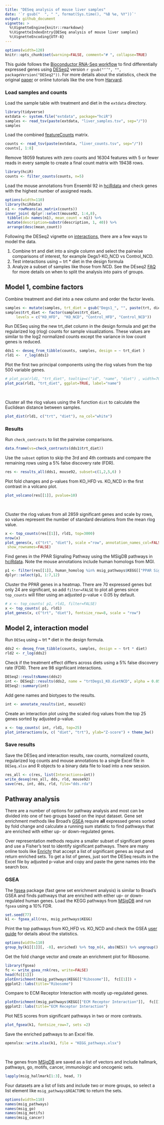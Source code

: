 ```yaml
---
title: "DESeq analysis of mouse liver samples"
date: '`r gsub("  ", " ", format(Sys.time(), "%B %e, %Y"))`'
output: github_document
vignette: >
  %\VignetteEngine{knitr::rmarkdown}
  %\VignetteIndexEntry{DESeq analysis of mouse liver samples}
  %\VignetteEncoding{UTF-8}
---
```


```r
options(width=120)
knitr::opts_chunk$set(warning=FALSE, comment="# ", collapse=TRUE)
```

This guide follows the [Bioconductor RNA-Seq workflow] to find differentially expressed
genes using [DESeq2] version `r gsub("‘’", "", packageVersion("DESeq2"))`. For more details about the
statistics, check the original [paper] or online tutorials like the one from [Harvard].


### Load samples and counts


Load the sample table with treatment and diet in the `extdata` directory.


```r
library(tidyverse)
extdata <- system.file("extdata", package="hciR")
samples <- read_tsv(paste(extdata, "liver_samples.tsv", sep="/"))
samples
```


Load the combined [featureCounts] matrix.


```r
counts <- read_tsv(paste(extdata, "liver_counts.tsv", sep="/"))
counts[, 1:8]
```


Remove 18059 features with zero counts and 16304 features with 5 or fewer reads
in every sample to create a final count matrix with 19438 rows.


```r
library(hciR)
counts <- filter_counts(counts, n=5)
```


Load the mouse annotations from Ensembl 92 in [hciRdata] and check genes with
the highest number of assigned reads.

```r
options(width=110)
library(hciRdata)
n1 <- rowMeans(as_matrix(counts))
inner_join( dplyr::select(mouse92, 1:4,8),
 tibble(id= names(n1), mean_count = n1)) %>%
 mutate(description=substr(description, 1, 40)) %>%
 arrange(desc(mean_count))
```



Following the DESeq2 vignette on [interactions], there are a few ways to model the data.

1.  Combine trt and diet into a single column and select the pairwise comparisons
    of interest, for example Degs1-KO_NCD vs Control_NCD.
2.  Test interactions using ~ trt * diet in the design formula
3.  Analyze a subset of samples like those from NCD. See the DEseq2 [FAQ]
	for more details on when to split the analysis into pairs of groups.


## Model 1, combine factors

Combine treatment and diet into a new column and order the factor levels.

```r
samples <- mutate(samples, trt_diet = gsub("Degs1_", "", paste(trt, diet, sep="_")))
samples$trt_diet <- factor(samples$trt_diet,
     levels = c("KO_HFD",  "KO_NCD", "Control_HFD", "Control_NCD"))
```

Run DESeq using the new trt_diet column in the design formula and get the regularized log
(rlog) counts for sample visualizations.  These values are similar to the log2
normalized counts except the variance in low count genes is reduced.

```r
dds1 <- deseq_from_tibble(counts, samples, design = ~ trt_diet )
rld1 <-  r_log(dds1)
```

Plot the first two principal components using the rlog values from the top 500
variable genes.

```r
# plot_pca(rld1, "trt_diet", tooltip=c("id", "name", "diet") , width=700)
plot_pca(rld1, "trt_diet", ggplot=TRUE, label="name")
```

<br>

Cluster all the rlog values using the R function `dist` to calculate the
Euclidean distance between samples.


```r
plot_dist(rld1, c("trt", "diet"), na_col="white")
```


### Results

Run `check_contrasts` to list the pairwise comparisons.


```r
data.frame(vs=check_contrasts(dds1$trt_diet))
```

Use the `subset` option to skip the 3rd and 4th contrasts and
compare the remaining rows using a 5% false discovery rate (FDR).


```r
res <- results_all(dds1, mouse92, subset=c(1,2,5,6) )
```


Plot fold changes and p-values from KO_HFD vs. KO_NCD in the first contrast in a volcano plot.


```r
plot_volcano(res[[1]], pvalue=10)
```

<br>


Cluster the rlog values from all 2859 significant genes and scale by rows, so
values represent the number of standard deviations from the mean rlog value.

```r
x <- top_counts(res[[1]], rld1, top=3000)
nrow(x)
plot_genes(x, c("trt", "diet"), scale ="row", annotation_names_col=FALSE,
 show_rownames=FALSE)
```

Find genes in the PPAR Signaling Pathway using the MSigDB pathways in [hciRdata]. Note
the mouse annotations include human homologs from MGI.

```r
p1 <- filter(res[[1]], human_homolog %in% msig_pathways$KEGG[["PPAR Signaling Pathway"]])
dplyr::select(p1, 1:7,12)
```

Cluster the PPAR genes in a heatmap.  There are 70 expressed genes but only 24 are significant,
so add `filter=FALSE` to plot all genes since `top_counts` will filter using
an adjusted p-value < 0.05 by default.

```r
# x <- top_counts( p1, rld1, filter=FALSE)
x <- top_counts( p1, rld1)
plot_genes(x, c("trt", "diet"), fontsize_row=8, scale = "row")
```



## Model 2, interaction model

Run `DESeq` using ~ trt * diet in the design formula.

```r
dds2 <- deseq_from_tibble(counts, samples, design = ~ trt * diet)
rld2 <- r_log(dds2)
```

Check if the treatment effect differs across diets using  a 5% false discovery rate (FDR).
There are 98 signfiicant interactions.

```r
DESeq2::resultsNames(dds2)
int <- DESeq2::results(dds2, name = "trtDegs1_KO.dietNCD", alpha = 0.05)
DESeq2::summary(int)
```


Add gene names and biotypes to the results.

```r
int <- annotate_results(int, mouse92)
```

Create an interaction plot using the scaled rlog values from
the top 25 genes sorted by adjusted p-value.

```r
x <- top_counts( int, rld1, top=25)
plot_interactions(x, c( "diet", "trt"), ylab="Z-score") + theme_bw()
```


### Save results

Save the DESeq and interaction results, raw counts, normalized counts, regularized log counts
and mouse annotations to a single Excel file in `DESeq.xlsx` and R objects to a
binary data file to load into a new session.

```r
res_all <- c(res, list(Interactions=int))
write_deseq(res_all, dds, rld, mouse92)
save(res, int, dds, rld, file="dds.rda")
```


## Pathway analysis


There are a number of options for pathway analysis and most can be divided into
one of two groups based on the input dataset.  Gene set enrichment methods like
Broad's [GSEA] require **all** expressed genes sorted by fold change and
calculate a running sum statistic to find pathways that are enriched with
either up- or down-regulated genes.

Over representation methods require a smaller subset of significant genes and
use a Fisher's test to identify significant pathways. There are many online
tools like [Enrichr] that accept a list of significant genes as input and return
enriched sets.  To get a list of genes, just sort the DESeq results in the Excel
file by adjusted p-value and copy and paste the gene names into the search box.



### GSEA

The [fgsea] package (fast gene set enrichment analysis) is similar to Broad's
GSEA and finds pathways that are enriched with either up- or down-regulated
human genes.  Load the KEGG pathways from [MSigDB] and  run `fgsea` using a 10% FDR.


```r
set.seed(77)
k1 <- fgsea_all(res, msig_pathways$KEGG)
```

Print the top pathways from KO_HFD vs. KO_NCD and check the GSEA [user guide] for details about the statistics.

```r
options(width=110)
group_by(k1[[1]][, -8], enriched) %>% top_n(4, abs(NES)) %>% ungroup()
```


Get the fold change vector and create an enrichment plot for Ribosome.

```r
library(fgsea)
fc <- write_gsea_rnk(res, write=FALSE)
head(fc[[1]])
plotEnrichment(msig_pathways$KEGG[["Ribosome"]],  fc[[1]]) +
ggplot2::labs(title="Ribosome")
```

Compare to ECM Receptor Interaction with mostly up-regulated genes.

```r
plotEnrichment(msig_pathways$KEGG[["ECM Receptor Interaction"]],  fc[[1]]) +
ggplot2::labs(title="ECM Receptor Interaction")
```


Plot NES scores from significant pathways in two or more contrasts.

```r
plot_fgsea(k1, fontsize_row=7, sets =2)
```

Save the enriched pathways to an Excel file.

```r
openxlsx::write.xlsx(k1, file = "KEGG_pathways.xlsx")
```

<br>

The genes from [MSigDB] are saved as a list of vectors and include
hallmark, pathways, go, motifs, cancer, immunologic and oncogenic sets.


```r
lapply(msig_hallmark[1:3], head, 7)
```

Four datasets are a list of lists and include two or more groups, so select a list
element like `msig_pathways$REACTOME` to return the sets.

```r
options(width=110)
names(msig_pathways)
names(msig_go)
names(msig_motifs)
names(msig_cancer)
```

<br>

[Harvard]: https://hbctraining.github.io/DGE_workshop/lessons/04_DGE_DESeq2_analysis.html
[paper]: https://genomebiology.biomedcentral.com/articles/10.1186/s13059-014-0550-8
[Correlation Engine]: https://hci.ussc.informatics.illumina.com/
[Enrichr]: http://amp.pharm.mssm.edu/Enrichr/
[user guide]: http://software.broadinstitute.org/gsea/doc/GSEAUserGuideFrame.html
[GSEA]: http://software.broadinstitute.org/gsea/index.jsp
[fgsea]: https://bioconductor.org/packages/release/bioc/html/fgsea.html
[MSigDB]: http://software.broadinstitute.org/gsea/msigdb/collections.jsp
[Interactions]: http://bioconductor.org/packages/devel/bioc/vignettes/DESeq2/inst/doc/DESeq2.html#interactions
[FAQ]: http://bioconductor.org/packages/devel/bioc/vignettes/DESeq2/inst/doc/DESeq2.html#if-i-have-multiple-groups-should-i-run-all-together-or-split-into-pairs-of-groups
[hciRdata]: https://github.com/HuntsmanCancerInstitute/hciRdata
[Bioconductor RNA-Seq workflow]: http://master.bioconductor.org/packages/release/workflows/vignettes/rnaseqGene/inst/doc/rnaseqGene.html
[DESeq2]: http://www.bioconductor.org/packages/release/bioc/html/DESeq2.html
[featureCounts]: http://bioinf.wehi.edu.au/featureCounts/
[hciR]: https://github.com/HuntsmanCancerInstitute/hciR
